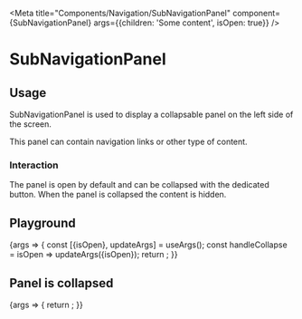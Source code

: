 
<Meta
  title="Components/Navigation/SubNavigationPanel"
  component={SubNavigationPanel}
  args={{children: 'Some content', isOpen: true}}
/>

# SubNavigationPanel

## Usage

SubNavigationPanel is used to display a collapsable panel on the left side of the screen.

This panel can contain navigation links or other type of content.

### Interaction

The panel is open by default and can be collapsed with the dedicated button.
When the panel is collapsed the content is hidden.

## Playground

<Canvas>
  <Story name="Standard">
    {args => {
      const [{isOpen}, updateArgs] = useArgs();
      const handleCollapse = isOpen => updateArgs({isOpen});
      return <SubNavigationPanel {...args} onCollapse={handleCollapse} />;
    }}
  </Story>
</Canvas>

<ArgsTable story="Standard" />

## Panel is collapsed

<Canvas>
  <Story name="Collapsed">
    {args => {
      return <SubNavigationPanel {...args} isOpen={false} />;
    }}
  </Story>
</Canvas>
